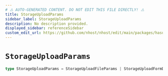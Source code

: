 ```yaml
---
# ⚠️ AUTO-GENERATED CONTENT. DO NOT EDIT THIS FILE DIRECTLY! ⚠️
title: StorageUploadParams
sidebar_label: StorageUploadParams
description: No description provided.
displayed_sidebar: referenceSidebar
custom_edit_url: https://github.com/nhost/nhost/edit/main/packages/hasura-storage-js/src/packages/hasura-storage-js/src/utils/types.ts#L45
---
```


# `StorageUploadParams`

```ts
type StorageUploadParams = StorageUploadFileParams | StorageUploadFormDataParams
```
